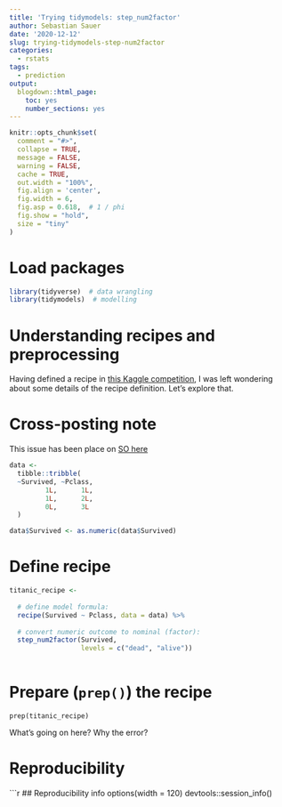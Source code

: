 ```yaml
---
title: 'Trying tidymodels: step_num2factor'
author: Sebastian Sauer
date: '2020-12-12'
slug: trying-tidymodels-step-num2factor
categories:
  - rstats
tags:
  - prediction
output:
  blogdown::html_page:
    toc: yes
    number_sections: yes
---
```




```r
knitr::opts_chunk$set(
  comment = "#>",
  collapse = TRUE,
  message = FALSE,
  warning = FALSE,
  cache = TRUE,
  out.width = "100%",
  fig.align = 'center',
  fig.width = 6,
  fig.asp = 0.618,  # 1 / phi
  fig.show = "hold",
  size = "tiny"
)
```



# Load packages

```r
library(tidyverse)  # data wrangling
library(tidymodels)  # modelling
```


# Understanding recipes and preprocessing


Having defined a recipe in [this Kaggle competition](https://www.kaggle.com/ssauer/tidymodels-titanic/report), I was left wondering about some details of the recipe definition. Let's explore that.


# Cross-posting note

This issue has been place on [SO here]()




```r
data <- 
  tibble::tribble(
  ~Survived, ~Pclass,
         1L,      1L,
         1L,      2L,
         0L,      3L
  )

```


```r
data$Survived <- as.numeric(data$Survived)
```




# Define recipe

```r
titanic_recipe <- 
  
  # define model formula:
  recipe(Survived ~ Pclass, data = data) %>%
  
  # convert numeric outcome to nominal (factor):
  step_num2factor(Survived,
                  levels = c("dead", "alive"))   
  
```




# Prepare (`prep()`) the recipe


```error
prep(titanic_recipe) 
```


What's going on here? Why the error? 


# Reproducibility

```r
## Reproducibility info
options(width = 120)
devtools::session_info()


